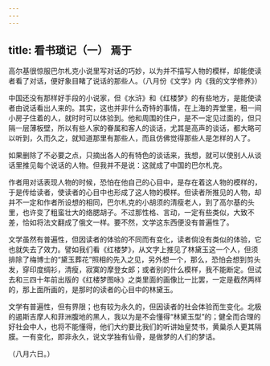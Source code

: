 ```yaml
---
---
---
```

title: 看书琐记（一） 焉于
---



高尔基很惊服巴尔札克小说里写对话的巧妙，以为并不描写人物的模样，却能使读者看了对话，便好象目睹了说话的那些人。（八月份《文学》内《我的文学修养》）

中国还没有那样好手段的小说家，但《水浒》和《红楼梦》的有些地方，是能使读者由说话看出人来的。其实，这也并非什么奇特的事情，在上海的弄堂里，租一间小房子住着的人，就时时可以体验到。他和周围的住户，是不一定见过面的，但只隔一层薄板壁，所以有些人家的眷属和客人的谈话，尤其是高声的谈话，都大略可以听到，久而久之，就知道那里有那些人，而且仿佛觉得那些人是怎样的人了。

如果删除了不必要之点，只摘出各人的有特色的谈话来，我想，就可以使别人从谈话里推见每个说话的人物。但我并不是说：这就成了中国的巴尔札克。

作者用对话表现人物的时候，恐怕在他自己的心目中，是存在着这人物的模样的，于是传给读者，使读者的心目中也形成了这人物的模样。但读者所推见的人物，却并不一定和作者所设想的相同，巴尔札克的小胡须的清瘦老人，到了高尔基的头里，也许变了粗蛮壮大的络腮胡子。不过那性格、言动，一定有些类似，大致不差，恰如将法文翻成了俄文一样。要不然，文学这东西便没有普遍性了。

文学虽然有普遍性，但因读者的体验的不同而有变化，读者倘没有类似的体验，它也就失去了效力。譬如我们看《红楼梦》，从文字上推见了林黛玉这一个人，但须排除了梅博士的“黛玉葬花”照相的先入之见，另外想一个，那么，恐怕会想到剪头发，穿印度绸衫，清瘦，寂寞的摩登女郎；或者别的什么模样，我不能断定。但试去和三四十年前出版的《红楼梦图咏》之类里面的画像比一比罢，一定是截然两样的，那上面所画的，是那时的读者的心目中的林黛玉。

文学有普遍性，但有界限；也有较为永久的，但因读者的社会体验而生变化。北极的遏斯吉摩人和菲洲腹地的黑人，我以为是不会懂得“林黛玉型”的；健全而合理的好社会中人，也将不能懂得，他们大约要比我们的听讲始皇焚书，黄巢杀人更其隔膜。一有变化，即非永久，说文学独有仙骨，是做梦的人们的梦话。

（八月六日。）